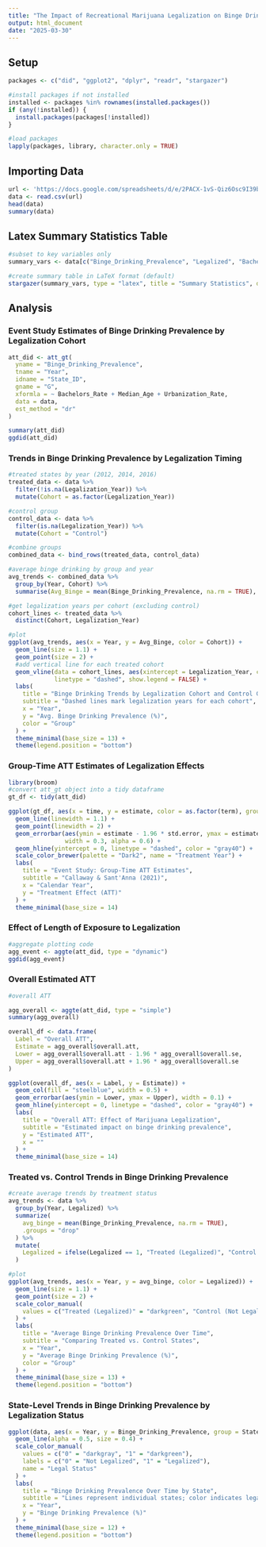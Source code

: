 ```yaml
---
title: "The Impact of Recreational Marijuana Legalization on Binge Drinking in the U.S.: Evidence from a Difference-in-Differences Approach"
output: html_document
date: "2025-03-30"
---
```


## Setup

```r
packages <- c("did", "ggplot2", "dplyr", "readr", "stargazer")

#install packages if not installed
installed <- packages %in% rownames(installed.packages())
if (any(!installed)) {
  install.packages(packages[!installed])
}

#load packages
lapply(packages, library, character.only = TRUE)

```

## Importing Data

```r
url <- 'https://docs.google.com/spreadsheets/d/e/2PACX-1vS-Qiz6Osc9I39bvo_94Mo1GvYe_ghAVboqYvR5xu6ZSPDI-ESb6ECCXgocUP3ALVQ3oxi_n3wDihQL/pub?gid=1277276287&single=true&output=csv'
data <- read.csv(url)
head(data)
summary(data)
```

## Latex Summary Statistics Table
```r
#subset to key variables only
summary_vars <- data[c("Binge_Drinking_Prevalence", "Legalized", "Bachelors_Rate", "Median_Age", "Urbanization_Rate")]

#create summary table in LaTeX format (default)
stargazer(summary_vars, type = "latex", title = "Summary Statistics", digits = 2, summary.stat = c("min", "mean", "sd", "max"))
```

## Analysis


### Event Study Estimates of Binge Drinking Prevalence by Legalization Cohort
```r

att_did <- att_gt(
  yname = "Binge_Drinking_Prevalence",
  tname = "Year",
  idname = "State_ID",
  gname = "G",
  xformla = ~ Bachelors_Rate + Median_Age + Urbanization_Rate,
  data = data,
  est_method = "dr"
)

summary(att_did)
ggdid(att_did)
```


### Trends in Binge Drinking Prevalence by Legalization Timing
```r

#treated states by year (2012, 2014, 2016)
treated_data <- data %>%
  filter(!is.na(Legalization_Year)) %>%
  mutate(Cohort = as.factor(Legalization_Year))

#control group
control_data <- data %>%
  filter(is.na(Legalization_Year)) %>%
  mutate(Cohort = "Control")

#combine groups
combined_data <- bind_rows(treated_data, control_data)

#average binge drinking by group and year
avg_trends <- combined_data %>%
  group_by(Year, Cohort) %>%
  summarise(Avg_Binge = mean(Binge_Drinking_Prevalence, na.rm = TRUE), .groups = "drop")

#get legalization years per cohort (excluding control)
cohort_lines <- treated_data %>%
  distinct(Cohort, Legalization_Year)

#plot
ggplot(avg_trends, aes(x = Year, y = Avg_Binge, color = Cohort)) +
  geom_line(size = 1.1) +
  geom_point(size = 2) +
  #add vertical line for each treated cohort
  geom_vline(data = cohort_lines, aes(xintercept = Legalization_Year, color = Cohort),
             linetype = "dashed", show.legend = FALSE) +
  labs(
    title = "Binge Drinking Trends by Legalization Cohort and Control Group",
    subtitle = "Dashed lines mark legalization years for each cohort",
    x = "Year",
    y = "Avg. Binge Drinking Prevalence (%)",
    color = "Group"
  ) +
  theme_minimal(base_size = 13) +
  theme(legend.position = "bottom")

```

### Group-Time ATT Estimates of Legalization Effects
```r
library(broom)
#convert att_gt object into a tidy dataframe
gt_df <- tidy(att_did)

ggplot(gt_df, aes(x = time, y = estimate, color = as.factor(term), group = term)) +
  geom_line(linewidth = 1.1) +
  geom_point(linewidth = 2) +
  geom_errorbar(aes(ymin = estimate - 1.96 * std.error, ymax = estimate + 1.96 * std.error),
                width = 0.3, alpha = 0.6) +
  geom_hline(yintercept = 0, linetype = "dashed", color = "gray40") +
  scale_color_brewer(palette = "Dark2", name = "Treatment Year") +
  labs(
    title = "Event Study: Group-Time ATT Estimates",
    subtitle = "Callaway & Sant'Anna (2021)",
    x = "Calendar Year",
    y = "Treatment Effect (ATT)"
  ) +
  theme_minimal(base_size = 14)
```
### Effect of Length of Exposure to Legalization
``` r
#aggregate plotting code
agg_event <- aggte(att_did, type = "dynamic")
ggdid(agg_event)
```


### Overall Estimated ATT
```r
#overall ATT

agg_overall <- aggte(att_did, type = "simple")
summary(agg_overall)

overall_df <- data.frame(
  Label = "Overall ATT",
  Estimate = agg_overall$overall.att,
  Lower = agg_overall$overall.att - 1.96 * agg_overall$overall.se,
  Upper = agg_overall$overall.att + 1.96 * agg_overall$overall.se
)

ggplot(overall_df, aes(x = Label, y = Estimate)) +
  geom_col(fill = "steelblue", width = 0.5) +
  geom_errorbar(aes(ymin = Lower, ymax = Upper), width = 0.1) +
  geom_hline(yintercept = 0, linetype = "dashed", color = "gray40") +
  labs(
    title = "Overall ATT: Effect of Marijuana Legalization",
    subtitle = "Estimated impact on binge drinking prevalence",
    y = "Estimated ATT",
    x = ""
  ) +
  theme_minimal(base_size = 14)
```

### Treated vs. Control Trends in Binge Drinking Prevalence
```r

#create average trends by treatment status
avg_trends <- data %>%
  group_by(Year, Legalized) %>%
  summarize(
    avg_binge = mean(Binge_Drinking_Prevalence, na.rm = TRUE),
    .groups = "drop"
  ) %>%
  mutate(
    Legalized = ifelse(Legalized == 1, "Treated (Legalized)", "Control (Not Legalized)")
  )

#plot
ggplot(avg_trends, aes(x = Year, y = avg_binge, color = Legalized)) +
  geom_line(size = 1.1) +
  geom_point(size = 2) +
  scale_color_manual(
    values = c("Treated (Legalized)" = "darkgreen", "Control (Not Legalized)" = "gray60")
  ) +
  labs(
    title = "Average Binge Drinking Prevalence Over Time",
    subtitle = "Comparing Treated vs. Control States",
    x = "Year",
    y = "Average Binge Drinking Prevalence (%)",
    color = "Group"
  ) +
  theme_minimal(base_size = 13) +
  theme(legend.position = "bottom")
```

### State-Level Trends in Binge Drinking Prevalence by Legalization Status
```r
ggplot(data, aes(x = Year, y = Binge_Drinking_Prevalence, group = State, color = as.factor(Legalized))) +
  geom_line(alpha = 0.5, size = 0.4) +
  scale_color_manual(
    values = c("0" = "darkgray", "1" = "darkgreen"),
    labels = c("0" = "Not Legalized", "1" = "Legalized"),
    name = "Legal Status"
  ) +
  labs(
    title = "Binge Drinking Prevalence Over Time by State",
    subtitle = "Lines represent individual states; color indicates legalization status",
    x = "Year",
    y = "Binge Drinking Prevalence (%)"
  ) +
  theme_minimal(base_size = 12) +
  theme(legend.position = "bottom")
```
